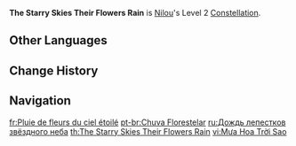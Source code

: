 {{Constellation Infobox
|image         = Constellation The Starry Skies Their Flowers Rain.png
|character     = Nilou
|level         = 2
|description   = After characters affected by the Golden Chalice's Bounty deal {{Color|Hydro DMG}} to an opponent, that opponent's {{Color|[[Hydro RES]]}} will be decreased by 35% for 10s. After a triggered [[Bloom]] reaction deals DMG to opponents, their {{Color|[[Dendro RES]]}} will be decreased by 35% for 10s.<br>You need to have unlocked the "[[Court of Dancing Petals]]" Talent.
|utility1      = Hydro RES Reduction
|utility2      = Dendro RES Reduction
}}
'''The Starry Skies Their Flowers Rain''' is [[Nilou]]'s Level 2 [[Constellation]].

==Other Languages==
{{Other Languages
|en      = The Starry Skies Their Flowers Rain
|zhs     = 星天的花雨
|zhs_rm  = Xīngtiān de Huāyǔ
|zht     = 星天的花雨
|zht_rm  = Xīngtiān de Huāyǔ
|zh_tl   = Flower-Rain of the Starry Sky
|ja      = 星天の花雨
|ja_rm   = Seiten no Ka'u{{Assumed}}
|ja_tl   = Flower-Rain of the Starry Sky
|ko      = 별하늘의 꽃비
|ko_rm   = Byeolhaneul-ui Kkotppi
|ko_tl   = Flower-Rain of the Starry Sky
|es      = Lluvia florestelar
|es_tl   = Flowerstellar Downpour
|fr      = Pluie de fleurs du ciel étoilé
|fr_tl   = Flower Rain of the Starry Sky
|ru      = Дождь лепестков звёздного неба
|ru_tl   = Petal Rain of the Starry Sky
|th      = The Starry Skies Their Flowers Rain
|vi      = Mưa Hoa Trời Sao
|vi_tl   = Flower Rain and Starry Skies
|de      = Blumenregen des Sternenhimmels
|de_tl   = Flower-Rain of the Starry Sky
|id      = The Starry Skies Their Flowers Rain
|pt      = Chuva Florestelar
|pt_tl   = Flowerstellar Rain
|pt_note = {{pt|Florestelar}} is a {{w|portmanteau}} between {{pt|flor|flower}} and {{pt|estelar|stellar.}}
|tr      = Yıldızlı Göğün Çiçek Yağmuru
|tr_tl   = Starry Sky's Flower Rain
|it      = Cieli stellati e piogge di fiori
|it_tl   = Starry Skies and Flower Rains
}}

==Change History==
{{Change History|3.1}}

==Navigation==
{{Talent Navbox|Nilou}}

[[fr:Pluie de fleurs du ciel étoilé]]
[[pt-br:Chuva Florestelar]]
[[ru:Дождь лепестков звёздного неба]]
[[th:The Starry Skies Their Flowers Rain]]
[[vi:Mưa Hoa Trời Sao]]